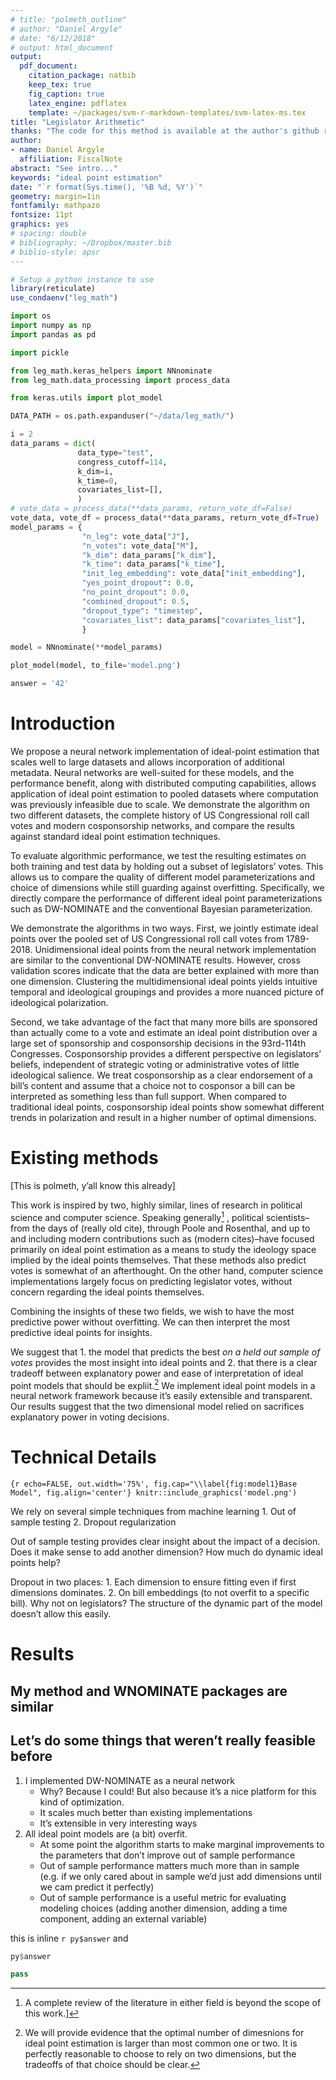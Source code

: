 ```yaml
---
# title: "polmeth_outline"
# author: "Daniel Argyle"
# date: "6/12/2018"
# output: html_document
output: 
  pdf_document:
    citation_package: natbib
    keep_tex: true
    fig_caption: true
    latex_engine: pdflatex
    template: ~/packages/svm-r-markdown-templates/svm-latex-ms.tex
title: "Legislator Arithmetic"
thanks: "The code for this method is available at the author's github repository."
author:
- name: Daniel Argyle
  affiliation: FiscalNote
abstract: "See intro..."
keywords: "ideal point estimation"
date: "`r format(Sys.time(), '%B %d, %Y')`"
geometry: margin=1in
fontfamily: mathpazo
fontsize: 11pt
graphics: yes
# spacing: double
# bibliography: ~/Dropbox/master.bib
# biblio-style: apsr
---
```


```r
# Setup a python instance to use
library(reticulate)
use_condaenv("leg_math")
```

```python
import os
import numpy as np
import pandas as pd

import pickle

from leg_math.keras_helpers import NNnominate
from leg_math.data_processing import process_data

from keras.utils import plot_model

DATA_PATH = os.path.expanduser("~/data/leg_math/")

i = 2
data_params = dict(
               data_type="test",
               congress_cutoff=114,
               k_dim=i,
               k_time=0,
               covariates_list=[],
               )
# vote_data = process_data(**data_params, return_vote_df=False)
vote_data, vote_df = process_data(**data_params, return_vote_df=True)
model_params = {
                "n_leg": vote_data["J"],
                "n_votes": vote_data["M"],
                "k_dim": data_params["k_dim"],
                "k_time": data_params["k_time"],
                "init_leg_embedding": vote_data["init_embedding"],
                "yes_point_dropout": 0.0,
                "no_point_dropout": 0.0,
                "combined_dropout": 0.5,
                "dropout_type": "timestep",
                "covariates_list": data_params["covariates_list"],
                }

model = NNnominate(**model_params)

plot_model(model, to_file='model.png')

answer = '42'
```

# Introduction

We propose a neural network implementation of ideal-point estimation that scales well to large datasets and allows incorporation of additional metadata. Neural networks are well-suited for these models, and the performance benefit, along with distributed computing capabilities, allows application of ideal point estimation to pooled datasets where computation was previously infeasible due to scale. We demonstrate the algorithm on two different datasets, the complete history of US Congressional roll call votes and modern cosponsorship networks, and compare the results against standard ideal point estimation techniques.

To evaluate algorithmic performance, we test the resulting estimates on both training and test data by holding out a subset of legislators’ votes. This allows us to compare the quality of different model parameterizations and choice of dimensions while still guarding against overfitting. Specifically, we directly compare the performance of different ideal point parameterizations such as DW-NOMINATE and the conventional Bayesian parameterization. 

We demonstrate the algorithms in two ways. First, we jointly estimate ideal points over the pooled set of US Congressional roll call votes from 1789-2018.  Unidimensional ideal points from the neural network implementation are similar to the conventional DW-NOMINATE results.  However, cross validation scores indicate that the data are better explained with more than one dimension. Clustering the multidimensional ideal points yields intuitive temporal and ideological groupings and provides a more nuanced picture of ideological polarization. 

Second, we take advantage of the fact that many more bills are sponsored than actually come to a vote and estimate an ideal point distribution over a large set of sponsorship and cosponsorship decisions in the 93rd-114th Congresses. Cosponsorship provides a different perspective on legislators’ beliefs, independent of strategic voting or administrative votes of little ideological salience. We treat cosponsorship as a clear endorsement of a bill’s content and assume that a choice not to cosponsor a bill can be interpreted as something less than full support. When compared to traditional ideal points, cosponsorship ideal points show somewhat different trends in polarization and result in a higher number of optimal dimensions.


# Existing methods
<!-- I come not to dismiss but to augment -->

[This is polmeth, y'all know this already]

This work is inspired by two, highly similar, lines of research in political science and computer science. Speaking generally[^1] , political scientists--from the days of (really old cite), through Poole and Rosenthal, and up to and including modern contributions such as (modern cites)--have focused primarily on ideal point estimation as a means to study the ideology space implied by the ideal points themselves. That these methods also predict votes is somewhat of an afterthought. On the other hand, computer science implementations largely focus on predicting legislator votes, without concern regarding the ideal points themselves.

[^1]: A complete review of the literature in either field is beyond the scope of this work.]

Combining the insights of these two fields, we wish to have the most predictive power without overfitting. We can then interpret the most predictive ideal points for insights.

We suggest that 1. the model that predicts the best *on a held out sample of votes* provides the most insight into ideal points and 2. that there is a clear tradeoff between explanatory power and ease of interpretation of ideal point models that should be expliit.[^2] We implement ideal point models in a neural network framework because it's easily extensible and transparent.  Our results suggest that the two dimensional model relied on sacrifices explanatory power in voting decisions.

[^2]: We will provide evidence that the optimal number of dimesnions for ideal point estimation is larger than most common one or two. It is perfectly reasonable to choose to rely on two dimensions, but the tradeoffs of that choice should be clear.

# Technical Details


```{r echo=FALSE, out.width='75%', fig.cap="\\label{fig:model1}Base Model", fig.align='center'}
knitr::include_graphics('model.png')
```

We rely on several simple techniques from machine learning
1. Out of sample testing
2. Dropout regularization

Out of sample testing provides clear insight about the impact of a decision. Does it make sense to add another dimension? How much do dynamic ideal points help?

Dropout in two places: 1. Each dimension to ensure fitting even if first dimensions dominates. 2. On bill embeddings (to not overfit to a specific bill). Why not on legislators? The structure of the dynamic part of the model doesn't allow this easily.


# Results

## My method and WNOMINATE packages are similar

## Let's do some things that weren't really feasible before

1. I implemented DW-NOMINATE as a neural network
    - Why? Because I could! But also because it's a nice platform for this kind of optimization.
    - It scales much better than existing implementations
    - It's extensible in very interesting ways
2. All ideal point models are (a bit) overfit.
    - At some point the algorithm starts to make marginal improvements to the parameters that don't improve out of sample performance
    - Out of sample performance matters much more than in sample (e.g. if we only cared about in sample we'd just add dimensions until we cam predict it perfectly)
    - Out of sample performance is a useful metric for evaluating modeling choices (adding another dimension, adding a time component, adding an external variable)

this is inline `r py$answer` and 

```r
py$answer
```


```python
pass
```


